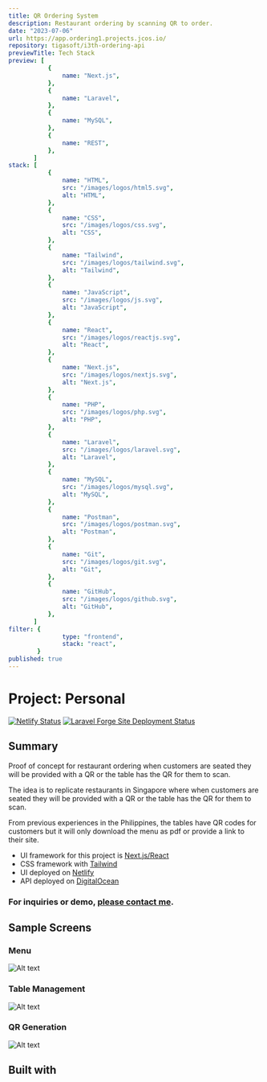 ```yaml
---
title: QR Ordering System
description: Restaurant ordering by scanning QR to order.
date: "2023-07-06"
url: https://app.ordering1.projects.jcos.io/
repository: tigasoft/i3th-ordering-api
previewTitle: Tech Stack
preview: [
           {
               name: "Next.js",
           },
           {
               name: "Laravel",
           },
           {
               name: "MySQL",
           },
           {
               name: "REST",
           },
       ]
stack: [
           {
               name: "HTML",
               src: "/images/logos/html5.svg",
               alt: "HTML",
           },
           {
               name: "CSS",
               src: "/images/logos/css.svg",
               alt: "CSS",
           },
           {
               name: "Tailwind",
               src: "/images/logos/tailwind.svg",
               alt: "Tailwind",
           },
           {
               name: "JavaScript",
               src: "/images/logos/js.svg",
               alt: "JavaScript",
           },
           {
               name: "React",
               src: "/images/logos/reactjs.svg",
               alt: "React",
           },
           {
               name: "Next.js",
               src: "/images/logos/nextjs.svg",
               alt: "Next.js",
           },
           {
               name: "PHP",
               src: "/images/logos/php.svg",
               alt: "PHP",
           },
           {
               name: "Laravel",
               src: "/images/logos/laravel.svg",
               alt: "Laravel",
           },
           {
               name: "MySQL",
               src: "/images/logos/mysql.svg",
               alt: "MySQL",
           },
           {
               name: "Postman",
               src: "/images/logos/postman.svg",
               alt: "Postman",
           },
           {
               name: "Git",
               src: "/images/logos/git.svg",
               alt: "Git",
           },
           {
               name: "GitHub",
               src: "/images/logos/github.svg",
               alt: "GitHub",
           },
       ]
filter: {
               type: "frontend",
               stack: "react",
        }
published: true
---
```


# Project: Personal


[![Netlify Status](https://api.netlify.com/api/v1/badges/30a22f88-a649-4629-9648-53ac3290d044/deploy-status)](https://app.netlify.com/sites/peaceful-cendol-cc2337/deploys)
[![Laravel Forge Site Deployment Status](https://img.shields.io/endpoint?url=https%3A%2F%2Fforge.laravel.com%2Fsite-badges%2F487f30d4-600a-42d0-9a65-0ab3ff968a45&style=plastic)](https://forge.laravel.com/servers/733512/sites/2296410)


## Summary

Proof of concept for restaurant ordering when customers are seated they will be provided with a QR or the table has the QR for them to scan.

The idea is to replicate restaurants in Singapore where when customers are seated they will be provided with a QR or the table has the QR for them to scan.

From previous experiences in the Philippines, the tables have QR codes for customers but it will only download the menu as pdf or provide a link to their site.

- UI framework for this project is [Next.js/React](https://nextjs.org)
- CSS framework with [Tailwind](https://tailwindcss.com)
- UI deployed on [Netlify](https://www.netlify.com/)
- API deployed on [DigitalOcean](https://www.digitalocean.com/)

### For inquiries or demo, [please contact me](https://projects.jcos.io/contact).


## Sample Screens

### Menu

![Alt text](https://res.cloudinary.com/langitlupakintoncloud/image/upload/v1711636348/projects.jcos.io/vh3np4ljgam0qyo5zgzz.png "Menu")

### Table Management

![Alt text](https://res.cloudinary.com/langitlupakintoncloud/image/upload/v1711636344/projects.jcos.io/ulg9u3o8rq1qd4hr4s2o.png "Table Management")

### QR Generation

![Alt text](https://res.cloudinary.com/langitlupakintoncloud/image/upload/v1711636345/projects.jcos.io/bl0wwd8jdkbycwqopbo6.png "QR Generation")


## Built with
